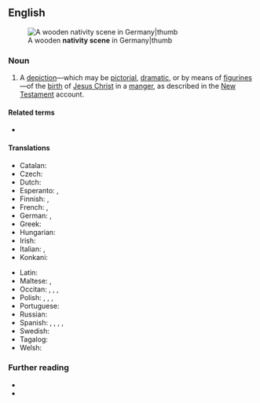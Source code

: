 ==English==
[[File:Dülmen, St.-Viktor-Kirche, Innenansicht, Krippe -- 2018 -- 0614.jpg|A wooden '''nativity scene''' in Germany|thumb]]

===Noun===
{{en-noun}}

# {{lb|en|Christianity}} A [[depiction]]—which may be [[pictorial]], [[dramatic]], or by means of [[figurine]]s—of the [[birth]] of [[Jesus Christ]] in a [[manger]], as described in the [[New Testament]] account.
#: {{syn|en|crèche}}

====Related terms====
* {{l|en|nativity play}}

====Translations====
{{trans-top|nativity scene}}
* Catalan: {{t+|ca|pessebre}}
* Czech: {{t+|cs|betlém}} {{qualifier|model}}
* Dutch: {{t+|nl|kerststal}}
* Esperanto: {{t|eo|kripo}}, {{t|eo|staltrogo}}
* Finnish: {{t+|fi|jouluseimi}}, {{t+|fi|seimi}}
* French: {{t|fr|Crèche de Noël}}, {{t+|fr|crèche}}
* German: {{t+|de|Weihnachtskrippe|f}}, {{t+|de|Krippe|f}}
* Greek: {{t+|el|φάτνη|f}}
* Hungarian: {{t+|hu|betlehem}}
* Irish: {{t|ga|radharc bhreith Chríost|m}}
* Italian: {{t+|it|presepe|m}}, {{t+|it|presepio|m}}
* Konkani: {{t|kok|गोटो}}
{{trans-mid}}
* Latin: {{t+|la|praesepe}}
* Maltese: {{t|mt|presepju|m}}, {{t|mt|maxtura|f}}
* Occitan: {{t+|oc|grépia|f}}, {{t|oc|presepi|m}}, {{t|oc|presep|m}}, {{t+|oc|betlèm|m}}
* Polish: {{t+|pl|betlejka|f}}, {{t+|pl|szopka|f}}, {{t+|pl|stajenka|f}}, {{t+|pl|żłóbek|m}}
* Portuguese: {{t+|pt|presépio}}
* Russian: {{t|ru|рожде́ственский верте́п|m}}
* Spanish: {{t+|es|belén|m}} {{qualifier|Spain}}, {{t+|es|nacimiento|m}} {{qualifier|El Salvador|Chile|Guatemala|Honduras|Mexico|Nicaragua|Panama|Peru|Venezuela}}, {{t+|es|pasito|m}} {{qualifier|Costa Rica}}, {{t+|es|pesebre|m}} {{qualifier|Argentina|Bolivia|Chile|Colombia|Ecuador|Paraguay|Uruguay|Venezuela}}, {{t+|es|portal|m}} {{qualifier|Costa Rica}}
* Swedish: {{t+|sv|julkrubba|c}}
* Tagalog: {{t|tl|belen}}
* Welsh: {{t|cy|golygfa'r Geni|f}}
{{trans-bottom}}

===Further reading===
* {{pedia}}
* {{R:Dictionary.com}}